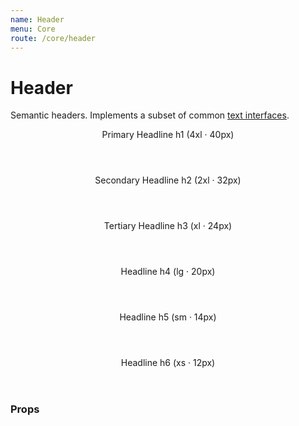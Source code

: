 ```yaml
---
name: Header
menu: Core
route: /core/header
---
```



# Header

Semantic headers. Implements a subset of common [text interfaces](/constants/text).

<Playground>
  <Header h1>
    Primary Headline h1 (4xl &middot; 40px)
  </Header>

  <Header h2>
    Secondary Headline h2 (2xl &middot; 32px)
  </Header>

  <Header h3 muted>
    Tertiary Headline h3 (xl &middot; 24px)
  </Header>

  <Header h4 xmuted>
    Headline h4 (lg &middot; 20px)
  </Header>

  <Header h5 xxmuted>
    Headline h5 (sm &middot; 14px)
  </Header>

  <Header h6>
    Headline h6 (xs &middot; 12px)
  </Header>

</Playground>

### Props

<Props of={Header} />
